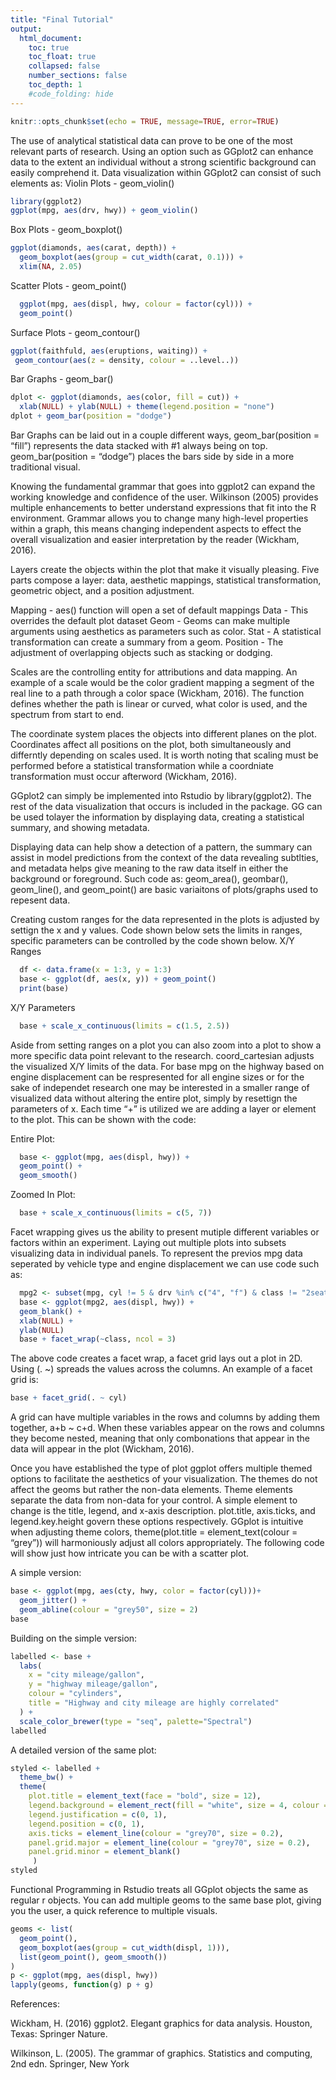 ```yaml
---
title: "Final Tutorial"
output:
  html_document:
    toc: true
    toc_float: true
    collapsed: false
    number_sections: false
    toc_depth: 1
    #code_folding: hide
---
```



```r
knitr::opts_chunk$set(echo = TRUE, message=TRUE, error=TRUE)
```

  The use of analytical statistical data can prove to be one of the most relevant parts of research. Using an option such as GGplot2 can enhance data to the extent an individual without a strong scientific background can easily comprehend it. Data visualization within GGplot2 can consist of such elements as: 
  Violin Plots - geom_violin()
```r
library(ggplot2)
ggplot(mpg, aes(drv, hwy)) + geom_violin()
```
  Box Plots - geom_boxplot()
```r
ggplot(diamonds, aes(carat, depth)) +
  geom_boxplot(aes(group = cut_width(carat, 0.1))) +
  xlim(NA, 2.05)
```
  Scatter Plots - geom_point()
```r
  ggplot(mpg, aes(displ, hwy, colour = factor(cyl))) +
  geom_point()
```
  Surface Plots - geom_contour()
```r
ggplot(faithfuld, aes(eruptions, waiting)) +
 geom_contour(aes(z = density, colour = ..level..))
```
  Bar Graphs - geom_bar()
```r
dplot <- ggplot(diamonds, aes(color, fill = cut)) +
  xlab(NULL) + ylab(NULL) + theme(legend.position = "none")
dplot + geom_bar(position = "dodge")
```
  Bar Graphs can be laid out in a couple different ways, geom_bar(position = "fill") represents the data stacked with #1 always being on top. geom_bar(position = "dodge") places the bars side by side in a more traditional visual. 
  
  Knowing the fundamental grammar that goes into ggplot2 can expand the working knowledge and confidence of the user. Wilkinson (2005) provides multiple enhancements to better understand expressions that fit into the R environment. Grammar allows you to change many high-level properties within a graph, this means changing independent aspects to effect the overall visualization and easier interpretation by the reader (Wickham, 2016). 
  
  Layers create the objects within the plot that make it visually pleasing. Five parts compose a layer: data, aesthetic mappings, statistical transformation, geometric object, and a position adjustment. 
  
  Mapping - aes() function will open a set of default mappings
  Data - This overrides the default plot dataset
  Geom - Geoms can make multiple arguments using aesthetics as parameters such as color.
  Stat - A statistical transformation can create a summary from a geom.
  Position - The adjustment of overlapping objects such as stacking or dodging. 
  
  Scales are the controlling entity for attributions and data mapping. An example of a scale would be the color gradient mapping a segment of the real line to a path through a color space (Wickham, 2016). The function defines whether the path is linear or curved, what color is used, and the spectrum from start to end.
  
  The coordinate system places the objects into different planes on the plot. Coordinates affect all positions on the plot, both simultaneously and differntly depending on scales used. It is worth noting that scaling must be performed before a statistical transformation while a coordniate transformation must occur afterword (Wickham, 2016). 
  
  GGplot2 can simply be implemented into Rstudio by library(ggplot2). The rest of the data visualization that occurs is included in the package. GG can be used tolayer the information by displaying data, creating a statistical summary, and showing metadata. 
  
  Displaying data can help show a detection of a pattern, the summary can assist in model predictions from the context of the data revealing subtlties, and metadata helps give meaning to the raw data itself in either the background or foreground. Such code as: geom_area(), geombar(), geom_line(), and geom_point() are basic variaitons of plots/graphs used to repesent data. 
  
  Creating custom ranges for the data represented in the plots is adjusted by settign the x and y values. Code shown below sets the limits in ranges, specific parameters can be controlled by the code shown below. 
 X/Y Ranges 
```r
  df <- data.frame(x = 1:3, y = 1:3)
  base <- ggplot(df, aes(x, y)) + geom_point()
  print(base)
```  
 X/Y Parameters
```r
  base + scale_x_continuous(limits = c(1.5, 2.5))
```  
  Aside from setting ranges on a plot you can also zoom into a plot to show a more specific data point relevant to the research. coord_cartesian adjusts the visualized X/Y limits of the data. For base mpg on the highway based on engine displacement can be respresented for all engine sizes or for the sake of independet research one may be interested in a smaller range of visualized data without altering the entire plot, simply by resettign the parameters of x. Each time "+" is utilized we are adding a layer or element to the plot. This can be shown with the code:
  
  Entire Plot:
```r
  base <- ggplot(mpg, aes(displ, hwy)) +
  geom_point() +
  geom_smooth()
```
  Zoomed In Plot:
```r
  base + scale_x_continuous(limits = c(5, 7))
```
  Facet wrapping gives us the ability to present mutiple different variables or factors within an experiment. Laying out multiple plots into subsets visualizing data in individual panels. To represent the previos mpg data seperated by vehicle type and engine displacement we can use code such as:

```r
  mpg2 <- subset(mpg, cyl != 5 & drv %in% c("4", "f") & class != "2seater")
  base <- ggplot(mpg2, aes(displ, hwy)) +
  geom_blank() +
  xlab(NULL) +
  ylab(NULL)
  base + facet_wrap(~class, ncol = 3)
```

  The above code creates a facet wrap, a facet grid lays out a plot in 2D. Using (. ~) spreads the values across the columns. An example of a facet grid is:
```r
base + facet_grid(. ~ cyl)
```
  A grid can have multiple variables in the rows and columns by adding them together, a+b ~ c+d. When these variables appear on the rows and columns they become nested, meaning that only combonations that appear in the data will appear in the plot (Wickham, 2016). 
  
  Once you have established the type of plot ggplot offers multiple themed options to facilitate the aesthetics of your visualization. The themes do not affect the geoms but rather the non-data elements. Theme elements separate the data from non-data for your control. A simple element to change is the title, legend, and x-axis description. plot.title, axis.ticks, and legend.key.height govern these options respectively. GGplot is intuitive when adjusting theme colors, theme(plot.title = element_text(colour = "grey")) will harmoniously adjust all colors appropriately. The following code will show just how intricate you can be with a scatter plot. 
  
  A simple version:
```r
base <- ggplot(mpg, aes(cty, hwy, color = factor(cyl)))+
  geom_jitter() +
  geom_abline(colour = "grey50", size = 2)
base
```
Building on the simple version:
```r
labelled <- base +
  labs(
    x = "city mileage/gallon",
    y = "highway mileage/gallon",
    colour = "cylinders",
    title = "Highway and city mileage are highly correlated"
  ) +
  scale_color_brewer(type = "seq", palette="Spectral")
labelled
```

  A detailed version of the same plot:
```r
styled <- labelled +
  theme_bw() +
  theme(
    plot.title = element_text(face = "bold", size = 12),
    legend.background = element_rect(fill = "white", size = 4, colour = "white"),
    legend.justification = c(0, 1),
    legend.position = c(0, 1),
    axis.ticks = element_line(colour = "grey70", size = 0.2),
    panel.grid.major = element_line(colour = "grey70", size = 0.2),
    panel.grid.minor = element_blank()
     )
styled
```

  Functional Programming in Rstudio treats all GGplot objects the same as regular r objects. You can add multiple geoms to the same base plot, giving you the user, a quick reference to multiple visuals. 
```r
geoms <- list(
  geom_point(),
  geom_boxplot(aes(group = cut_width(displ, 1))),
  list(geom_point(), geom_smooth())
)
p <- ggplot(mpg, aes(displ, hwy))
lapply(geoms, function(g) p + g)
```

  
References:

Wickham, H. (2016) ggplot2. Elegant graphics for data analysis. Houston, Texas: Springer Nature. 

Wilkinson, L. (2005). The grammar of graphics. Statistics and computing, 2nd edn. Springer, New York
